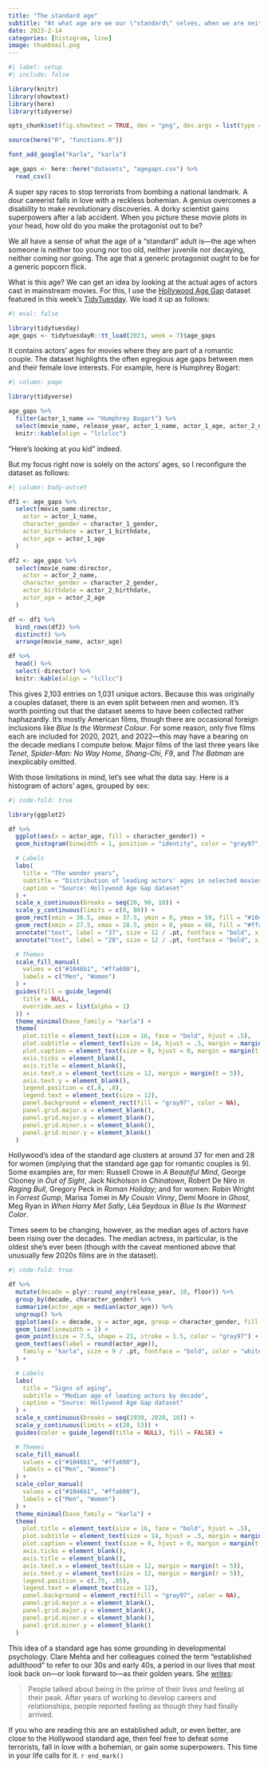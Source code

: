 ```yaml
---
title: "The standard age"
subtitle: "At what age are we our \"standard\" selves, when we are neither too young nor too old?"
date: 2023-2-14
categories: [histogram, line]
image: thumbnail.png
---
```


```r
#| label: setup
#| include: false

library(knitr)
library(showtext)
library(here)
library(tidyverse)

opts_chunk$set(fig.showtext = TRUE, dev = "png", dev.args = list(type = "cairo-png"))

source(here("R", "functions.R"))

font_add_google("Karla", "karla")

age_gaps <- here::here("datasets", "agegaps.csv") %>%
  read_csv()
```

A super spy races to stop terrorists from bombing a national landmark. A dour careerist falls in love with a reckless bohemian. A genius overcomes a disability to make revolutionary discoveries. A dorky scientist gains superpowers after a lab accident. When you picture these movie plots in your head, how old do you make the protagonist out to be?

We all have a sense of what the age of a "standard" adult is---the age when someone is neither too young nor too old, neither juvenile nor decaying, neither coming nor going. The age that a generic protagonist ought to be for a generic popcorn flick.

What is this age? We can get an idea by looking at the actual ages of actors cast in mainstream movies. For this, I use the [Hollywood Age Gap](https://github.com/rfordatascience/tidytuesday/blob/master/data/2023/2023-02-14/readme.md) dataset featured in this week's [TidyTuesday](https://github.com/rfordatascience/tidytuesday). We load it up as follows:

```r
#| eval: false

library(tidytuesday)
age_gaps <- tidytuesdayR::tt_load(2023, week = 7)$age_gaps
```

It contains actors' ages for movies where they are part of a romantic couple. The dataset highlights the often egregious age gaps between men and their female love interests. For example, here is Humphrey Bogart:

```r
#| column: page

library(tidyverse)

age_gaps %>%
  filter(actor_1_name == "Humphrey Bogart") %>%
  select(movie_name, release_year, actor_1_name, actor_1_age, actor_2_name, actor_2_age, age_difference) %>%
  knitr::kable(align = "lclclcc")
```

"Here's looking at you kid" indeed.

But my focus right now is solely on the actors' ages, so I reconfigure the dataset as follows:

```r
#| column: body-outset

df1 <- age_gaps %>%
  select(movie_name:director,
    actor = actor_1_name,
    character_gender = character_1_gender,
    actor_birthdate = actor_1_birthdate,
    actor_age = actor_1_age
  )

df2 <- age_gaps %>%
  select(movie_name:director,
    actor = actor_2_name,
    character_gender = character_2_gender,
    actor_birthdate = actor_2_birthdate,
    actor_age = actor_2_age
  )

df <- df1 %>%
  bind_rows(df2) %>%
  distinct() %>%
  arrange(movie_name, actor_age)

df %>%
  head() %>%
  select(-director) %>%
  knitr::kable(align = "lcllcc")
```

This gives 2,103 entries on 1,031 unique actors. Because this was originally a couples dataset, there is an even split between men and women. It's worth pointing out that the dataset seems to have been collected rather haphazardly. It's mostly American films, though there are occasional foreign inclusions like *Blue Is the Warmest Colour*. For some reason, only five films each are included for 2020, 2021, and 2022---this may have a bearing on the decade medians I compute below. Major films of the last three years like *Tenet*, *Spider-Man: No Way Home*, *Shang-Chi*, *F9*, and *The Batman* are inexplicably omitted.

With those limitations in mind, let's see what the data say. Here is a histogram of actors' ages, grouped by sex:

```r
#| code-fold: true

library(ggplot2)

df %>%
  ggplot(aes(x = actor_age, fill = character_gender)) +
  geom_histogram(binwidth = 1, position = "identity", color = "gray97", alpha = .6) +

  # Labels
  labs(
    title = "The wonder years",
    subtitle = "Distribution of leading actors' ages in selected movies, 1935-2022",
    caption = "Source: Hollywood Age Gap dataset"
  ) +
  scale_x_continuous(breaks = seq(20, 90, 10)) +
  scale_y_continuous(limits = c(0, 80)) +
  geom_rect(xmin = 36.5, xmax = 37.5, ymin = 0, ymax = 59, fill = "#1046b1", color = "gray97") +
  geom_rect(xmin = 27.5, xmax = 28.5, ymin = 0, ymax = 68, fill = "#ffa600", color = "gray97") +
  annotate("text", label = "37", size = 12 / .pt, fontface = "bold", x = 37, y = 61, vjust = 0) +
  annotate("text", label = "28", size = 12 / .pt, fontface = "bold", x = 28, y = 70, vjust = 0) +

  # Themes
  scale_fill_manual(
    values = c("#1046b1", "#ffa600"),
    labels = c("Men", "Women")
  ) +
  guides(fill = guide_legend(
    title = NULL,
    override.aes = list(alpha = 1)
  )) +
  theme_minimal(base_family = "karla") +
  theme(
    plot.title = element_text(size = 16, face = "bold", hjust = .5),
    plot.subtitle = element_text(size = 14, hjust = .5, margin = margin(b = 12)),
    plot.caption = element_text(size = 8, hjust = 0, margin = margin(t = 15)),
    axis.ticks = element_blank(),
    axis.title = element_blank(),
    axis.text.x = element_text(size = 12, margin = margin(t = 5)),
    axis.text.y = element_blank(),
    legend.position = c(.8, .8),
    legend.text = element_text(size = 12),
    panel.background = element_rect(fill = "gray97", color = NA),
    panel.grid.major.x = element_blank(),
    panel.grid.major.y = element_blank(),
    panel.grid.minor.x = element_blank(),
    panel.grid.minor.y = element_blank()
  )
```

Hollywood's idea of the standard age clusters at around 37 for men and 28 for women (implying that the standard age gap for romantic couples is 9). Some examples are, for men: Russell Crowe in *A Beautiful Mind*, George Clooney in *Out of Sight*, Jack Nicholson in *Chinatown*, Robert De Niro in *Raging Bull*, Gregory Peck in *Roman Holiday*; and for women: Robin Wright in *Forrest Gump*, Marisa Tomei in *My Cousin Vinny*, Demi Moore in *Ghost*, Meg Ryan in *When Harry Met Sally*, Léa Seydoux in *Blue Is the Warmest Color*.

Times seem to be changing, however, as the median ages of actors have been rising over the decades. The median actress, in particular, is the oldest she's ever been (though with the caveat mentioned above that unusually few 2020s films are in the dataset).

```r
#| code-fold: true

df %>%
  mutate(decade = plyr::round_any(release_year, 10, floor)) %>%
  group_by(decade, character_gender) %>%
  summarize(actor_age = median(actor_age)) %>%
  ungroup() %>%
  ggplot(aes(x = decade, y = actor_age, group = character_gender, fill = character_gender, color = character_gender)) +
  geom_line(linewidth = 1) +
  geom_point(size = 7.5, shape = 21, stroke = 1.5, color = "gray97") +
  geom_text(aes(label = round(actor_age)),
    family = "karla", size = 9 / .pt, fontface = "bold", color = "white"
  ) +

  # Labels
  labs(
    title = "Signs of aging",
    subtitle = "Median age of leading actors by decade",
    caption = "Source: Hollywood Age Gap dataset"
  ) +
  scale_x_continuous(breaks = seq(1930, 2020, 10)) +
  scale_y_continuous(limits = c(20, 53)) +
  guides(color = guide_legend(title = NULL), fill = FALSE) +

  # Themes
  scale_fill_manual(
    values = c("#1046b1", "#ffa600"),
    labels = c("Men", "Women")
  ) +
  scale_color_manual(
    values = c("#1046b1", "#ffa600"),
    labels = c("Men", "Women")
  ) +
  theme_minimal(base_family = "karla") +
  theme(
    plot.title = element_text(size = 16, face = "bold", hjust = .5),
    plot.subtitle = element_text(size = 14, hjust = .5, margin = margin(b = 12)),
    plot.caption = element_text(size = 8, hjust = 0, margin = margin(t = 15)),
    axis.ticks = element_blank(),
    axis.title = element_blank(),
    axis.text.x = element_text(size = 12, margin = margin(t = 5)),
    axis.text.y = element_text(size = 12, margin = margin(r = 5)),
    legend.position = c(.75, .85),
    legend.text = element_text(size = 12),
    panel.background = element_rect(fill = "gray97", color = NA),
    panel.grid.major.x = element_blank(),
    panel.grid.major.y = element_blank(),
    panel.grid.minor.x = element_blank(),
    panel.grid.minor.y = element_blank()
  )
```

This idea of a standard age has some grounding in developmental psychology. Clare Mehta and her colleagues coined the term "established adulthood" to refer to our 30s and early 40s, a period in our lives that most look back on---or look forward to---as their golden years. She [writes](https://theconversation.com/at-what-age-are-people-usually-happiest-new-research-offers-surprising-clues-156906):

> People talked about being in the prime of their lives and feeling at their peak. After years of working to develop careers and relationships, people reported feeling as though they had finally arrived.

If you who are reading this are an established adult, or even better, are close to the Hollywood standard age, then feel free to defeat some terrorists, fall in love with a bohemian, or gain some superpowers. This time in your life calls for it. `r end_mark()`
